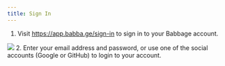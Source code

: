 ```yaml
---
title: Sign In
---
```


1. Visit https://app.babba.ge/sign-in to sign in to your Babbage account.
<img src="assets/dashboard/sign-in-user.png"/>
2. Enter your email address and password, or use one of the social accounts
   (Google or GitHub) to login to your account.
